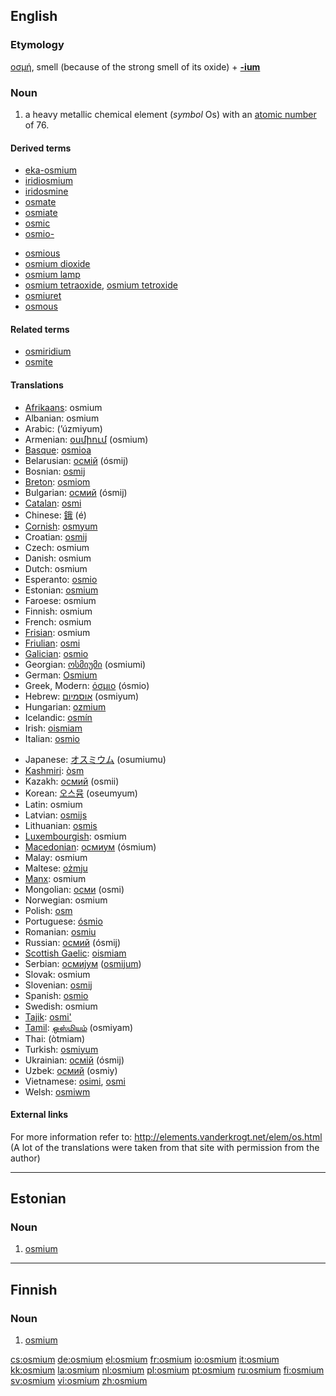 {{see|Osmium}}
==English==
{{elements|Os|rhenium|Re|iridium|Ir}}

===Etymology===
{{Gr.}} [[οσμή]], smell (because of the strong smell of its oxide) + '''[[-ium]]'''

===Noun===
{{en-noun|-}}
{{wikipedia}}

# a heavy metallic chemical element (''symbol'' Os) with an [[atomic number]] of 76.

====Derived terms====
{{top2}}
* [[eka-osmium]]
* [[iridiosmium]]
* [[iridosmine]]
* [[osmate]]
* [[osmiate]]
* [[osmic]]
* [[osmio-]]
{{mid2}}
* [[osmious]]
* [[osmium dioxide]]
* [[osmium lamp]]
* [[osmium tetraoxide]], [[osmium tetroxide]]
* [[osmiuret]]
* [[osmous]]
{{bottom}}

====Related terms====
* [[osmiridium]]
* [[osmite]]

====Translations====
{{top}}
* [[Afrikaans]]: osmium
* Albanian: osmium
* Arabic: {{Arab|[[ازميوم]]}} (’úzmiyum) {{m}}
* Armenian: [[օսմիում]] (osmium)
* [[Basque]]: [[osmioa]]
* Belarusian: [[осмiй]] (ósmij) {{m}}
* Bosnian: [[osmij]]
* [[Breton]]: [[osmiom]]
* Bulgarian: [[осмий]] (ósmij) {{m}}
* [[Catalan]]: [[osmi]]
* Chinese: [[鋨]] (é)
* [[Cornish]]: [[osmyum]]
* Croatian: [[osmij]]
* Czech: osmium
* Danish: osmium
* Dutch: osmium {{n}}
* Esperanto: [[osmio]]
* Estonian: [[#Estonian|osmium]]
* Faroese: osmium
* Finnish: osmium
* French: osmium {{m}}
* [[Frisian]]: osmium
* [[Friulian]]: [[osmi]]
* [[Galician]]: [[osmio]]
* Georgian: [[ოსმიუმი]] (osmiumi)
* German: [[Osmium]] {{n}}
* Greek, Modern: [[όσμιο]] (ósmio) {{n}}
* Hebrew: [[אוסמיום]] (osmiyum)
* Hungarian: [[ozmium]]
* Icelandic: [[osmín]]
* Irish: [[oismiam]]
* Italian: [[osmio]] {{m}}
{{mid}}
* Japanese: [[オスミウム]] (osumiumu)
* [[Kashmiri]]: [[òsm]]
* Kazakh: [[осмий]] (osmii)
* Korean: [[오스뮴]] (oseumyum)
* Latin: osmium
* Latvian: [[osmijs]]
* Lithuanian: [[osmis]]
* [[Luxembourgish]]: osmium
* [[Macedonian]]: [[осмиум]] (ósmium) {{m}}
* Malay: osmium
* Maltese: [[ożmju]]
* [[Manx]]: osmium
* Mongolian: [[осми]] (osmi)
* Norwegian: osmium
* Polish: [[osm]] {{m}}
* Portuguese: [[ósmio]] {{m}}
* Romanian: [[osmiu]] {{n}}
* Russian: [[осмий]] (ósmij) {{m}}
* [[Scottish Gaelic]]: [[oismiam]]
* Serbian: [[осмиjум]] ([[osmijum]]) {{m}}
* Slovak: osmium
* Slovenian: [[osmij]]
* Spanish: [[osmio]] {{m}}
* Swedish: osmium
* [[Tajik]]: [[osmi']]
* [[Tamil]]: [[ஒஸ்மியம்]] (osmiyam)
* Thai: {{Thai|[[ออสเมียม]]}} (òtmiam)
* Turkish: [[osmiyum]]
* Ukrainian: [[осмiй]] (ósmij) {{m}}
* Uzbek: [[осмий]] (osmiy)
* Vietnamese: [[osimi]], [[osmi]]
* Welsh: [[osmiwm]]
{{bottom}}

====External links====
For more information refer to:
http://elements.vanderkrogt.net/elem/os.html
(A lot of the translations were taken from that site with permission from the author)

----

==Estonian==

===Noun===
{{infl|et|noun}}

# {{element|lang=et}} [[#English|osmium]]

----

==Finnish==
{{wikipedia|lang=fi}}

===Noun===
{{fi-noun}}

# {{element|lang=fi}} [[#English|osmium]]

[[cs:osmium]]
[[de:osmium]]
[[el:osmium]]
[[fr:osmium]]
[[io:osmium]]
[[it:osmium]]
[[kk:osmium]]
[[la:osmium]]
[[nl:osmium]]
[[pl:osmium]]
[[pt:osmium]]
[[ru:osmium]]
[[fi:osmium]]
[[sv:osmium]]
[[vi:osmium]]
[[zh:osmium]]